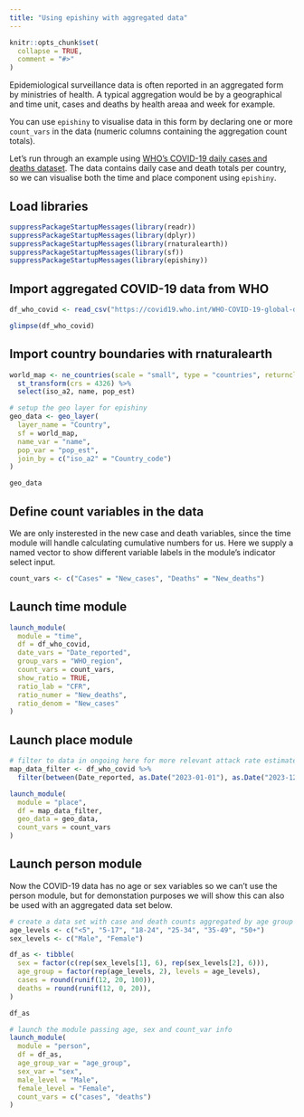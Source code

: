 ```yaml
---
title: "Using epishiny with aggregated data"
---
```


```r
knitr::opts_chunk$set(
  collapse = TRUE,
  comment = "#>"
)
```

Epidemiological surveillance data is often reported in an aggregated form by ministries of health.
A typical aggregation would be by a geographical and time unit, cases and deaths by health areaa and week for example.

You can use `epishiny` to visualise data in this form by declaring one or more `count_vars` in the data 
(numeric columns containing the aggregation count totals).

Let's run through an example using [WHO's COVID-19 daily cases and deaths dataset](https://covid19.who.int/data).
The data contains daily case and death totals per country, so we can visualise both the time and place component 
using `epishiny`.

## Load libraries

```r
suppressPackageStartupMessages(library(readr))
suppressPackageStartupMessages(library(dplyr))
suppressPackageStartupMessages(library(rnaturalearth))
suppressPackageStartupMessages(library(sf))
suppressPackageStartupMessages(library(epishiny))
```

## Import aggregated COVID-19 data from WHO

```r
df_who_covid <- read_csv("https://covid19.who.int/WHO-COVID-19-global-data.csv")

glimpse(df_who_covid)
```

## Import country boundaries with rnaturalearth

```r
world_map <- ne_countries(scale = "small", type = "countries", returnclass = "sf") %>%
  st_transform(crs = 4326) %>%
  select(iso_a2, name, pop_est)

# setup the geo layer for epishiny
geo_data <- geo_layer(
  layer_name = "Country",
  sf = world_map,
  name_var = "name",
  pop_var = "pop_est",
  join_by = c("iso_a2" = "Country_code")
)

geo_data
```

## Define count variables in the data 

We are only insterested in the new case and death variables, since the time module will handle calculating
cumulative numbers for us. Here we supply a named vector to show different variable labels in the module's
indicator select input.

```r
count_vars <- c("Cases" = "New_cases", "Deaths" = "New_deaths")
```

## Launch time module

```r
launch_module(
  module = "time",
  df = df_who_covid,
  date_vars = "Date_reported",
  group_vars = "WHO_region",
  count_vars = count_vars,
  show_ratio = TRUE,
  ratio_lab = "CFR",
  ratio_numer = "New_deaths",
  ratio_denom = "New_cases"
)
```

## Launch place module

```r
# filter to data in ongoing here for more relevant attack rate estimates
map_data_filter <- df_who_covid %>% 
  filter(between(Date_reported, as.Date("2023-01-01"), as.Date("2023-12-31")))

launch_module(
  module = "place",
  df = map_data_filter,
  geo_data = geo_data,
  count_vars = count_vars
)
```

## Launch person module

Now the COVID-19 data has no age or sex variables so we can't use the person module, but for demonstation
purposes we will show this can also be used with an aggregated data set below.

```r
# create a data set with case and death counts aggregated by age group and sex
age_levels <- c("<5", "5-17", "18-24", "25-34", "35-49", "50+")
sex_levels <- c("Male", "Female")

df_as <- tibble(
  sex = factor(c(rep(sex_levels[1], 6), rep(sex_levels[2], 6))),
  age_group = factor(rep(age_levels, 2), levels = age_levels),
  cases = round(runif(12, 20, 100)),
  deaths = round(runif(12, 0, 20)),
)

df_as
```

```r
# launch the module passing age, sex and count_var info
launch_module(
  module = "person",
  df = df_as,
  age_group_var = "age_group",
  sex_var = "sex",
  male_level = "Male",
  female_level = "Female",
  count_vars = c("cases", "deaths")
)
```
